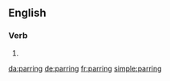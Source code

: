 ==English==

===Verb===
{{head|en|present participle}}

# {{present participle of|par|lang=en}}

[[da:parring]]
[[de:parring]]
[[fr:parring]]
[[simple:parring]]
